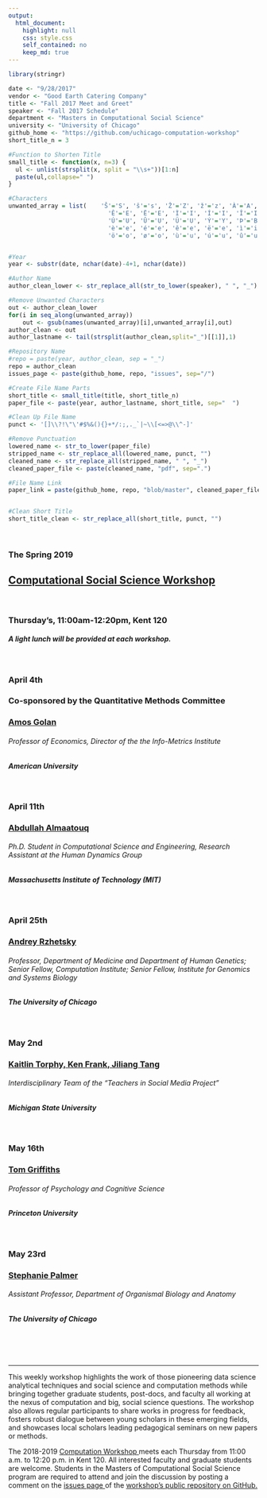 ```yaml
---
output:
  html_document:
    highlight: null
    css: style.css
    self_contained: no
    keep_md: true
---
```


```r
library(stringr)

date <- "9/28/2017"
vendor <- "Good Earth Catering Company"
title <- "Fall 2017 Meet and Greet"
speaker <- "Fall 2017 Schedule"
department <- "Masters in Computational Social Science"
university <- "University of Chicago"
github_home <- "https://github.com/uchicago-computation-workshop"
short_title_n = 3


```

```r
#Function to Shorten Title
small_title <- function(x, n=3) {
  ul <- unlist(strsplit(x, split = "\\s+"))[1:n]
  paste(ul,collapse=" ")
}

#Characters
unwanted_array = list(    'Š'='S', 'š'='s', 'Ž'='Z', 'ž'='z', 'À'='A', 'Á'='A', 'Â'='A', 'Ã'='A', 'Ä'='A', 'Å'='A', 'Æ'='A', 'Ç'='C', 'È'='E', 'É'='E',
                            'Ê'='E', 'Ë'='E', 'Ì'='I', 'Í'='I', 'Î'='I', 'Ï'='I', 'Ñ'='N', 'Ò'='O', 'Ó'='O', 'Ô'='O', 'Õ'='O', 'Ö'='O', 'Ø'='O', 'Ù'='U',
                            'Ú'='U', 'Û'='U', 'Ü'='U', 'Ý'='Y', 'Þ'='B', 'ß'='Ss', 'à'='a', 'á'='a', 'â'='a', 'ã'='a', 'ä'='a', 'å'='a', 'æ'='a', 'ç'='c',
                            'è'='e', 'é'='e', 'ê'='e', 'ë'='e', 'ì'='i', 'í'='i', 'î'='i', 'ï'='i', 'ð'='o', 'ñ'='n', 'ò'='o', 'ó'='o', 'ô'='o', 'õ'='o',
                            'ö'='o', 'ø'='o', 'ù'='u', 'ú'='u', 'û'='u', 'ý'='y', 'ý'='y', 'þ'='b', 'ÿ'='y' )


#Year
year <- substr(date, nchar(date)-4+1, nchar(date))

#Author Name
author_clean_lower <- str_replace_all(str_to_lower(speaker), " ", "_")

#Remove Unwanted Characters
out <- author_clean_lower
for(i in seq_along(unwanted_array))
    out <- gsub(names(unwanted_array)[i],unwanted_array[i],out)
author_clean <- out
author_lastname <- tail(strsplit(author_clean,split="_")[[1]],1)

#Repository Name
#repo = paste(year, author_clean, sep = "_")
repo = author_clean
issues_page <- paste(github_home, repo, "issues", sep="/")

#Create File Name Parts
short_title <- small_title(title, short_title_n)
paper_file <- paste(year, author_lastname, short_title, sep="  ")

#Clean Up File Name
punct <- '[]\\?!\"\'#$%&(){}+*/:;,._`|~\\[<=>@\\^-]'

#Remove Punctuation
lowered_name <- str_to_lower(paper_file)
stripped_name <- str_replace_all(lowered_name, punct, "")
cleaned_name <- str_replace_all(stripped_name, " ", "_")
cleaned_paper_file <- paste(cleaned_name, "pdf", sep=".")

#File Name Link
paper_link = paste(github_home, repo, "blob/master", cleaned_paper_file, sep="/"  )


#Clean Short Title
short_title_clean <- str_replace_all(short_title, punct, "")

```

<br>

<h3 class=pfblock-header> The Spring 2019 </h3>
<h2 class=pfblock-header4> <a href="https://macss.uchicago.edu/content/computation-workshop"> Computational Social Science Workshop </a> </h2>
<br>
<h3 class=pfblock-header3> Thursday's, 11:00am-12:20pm, Kent 120 </h3>
<h5 class=pfblock-header3>A light lunch will be provided at each workshop.</h5>
<br>

<h3 class=pfblock-header4> April 4th </h3>
<h3 class=pfblock-header4> Co-sponsored by the Quantitative Methods Committee </h3>
<h3 class=pfblock-header4><a href="https://www.american.edu/cas/faculty/agolan.cfm"> Amos Golan </a> </h3>
<h6 class=pfblock-header4>Professor of Economics, Director of the the Info-Metrics Institute</h6>
<h5 class=pfblock-header4>American University</h5>
<br>


<h3 class=pfblock-header4> April 11th </h3>
<h3 class=pfblock-header4><a href="http://www.amaatouq.com/"> Abdullah Almaatouq </a> </h3>
<h6 class=pfblock-header4> Ph.D. Student in Computational Science and Engineering, Research Assistant at the Human Dynamics Group </h6>
<h5 class=pfblock-header4>Massachusetts Institute of Technology (MIT)</h5>
<br>


<h3 class=pfblock-header4> April 25th </h3>
<h3 class=pfblock-header4><a href="https://genes.uchicago.edu/directory/andrey-rzhetsky-phd"> Andrey Rzhetsky </a> </h3>
<h6 class=pfblock-header4>Professor, Department of Medicine and Department of Human Genetics; Senior Fellow, Computation Institute; Senior Fellow, Institute for Genomics and Systems Biology</h6>
<h5 class=pfblock-header4>The University of Chicago</h5>
<br>


<h3 class=pfblock-header4> May 2nd </h3>
<h3 class=pfblock-header4><a href="https://www.teachersinsocialmedia.com/who-we-are"> Kaitlin Torphy, Ken Frank, Jiliang Tang </a> </h3>
<h6 class=pfblock-header4>Interdisciplinary Team of the "Teachers in Social Media Project"</h6>
<h5 class=pfblock-header4>Michigan State University</h5>
<br>


<h3 class=pfblock-header4> May 16th </h3>
<h3 class=pfblock-header4><a href="https://psych.princeton.edu/person/tom-griffiths"> Tom Griffiths </a> </h3>
<h6 class=pfblock-header4>Professor of Psychology and Cognitive Science</h6>
<h5 class=pfblock-header4>Princeton University</h5>
<br>


<h3 class=pfblock-header4> May 23rd </h3>
<h3 class=pfblock-header4><a href="https://pondside.uchicago.edu/oba/faculty/palmer_s.html"> Stephanie Palmer </a> </h3>
<h6 class=pfblock-header4>Assistant Professor, Department of Organismal Biology and Anatomy</h6>
<h5 class=pfblock-header4>The University of Chicago</h5>
<br>


<br>

---

<p class=footertext2> This weekly workshop highlights the work of those pioneering data science analytical techniques and social science and computation methods while bringing together graduate students, post-docs, and faculty all working at the nexus of computation and big, social science questions. The workshop also allows regular participants to share works in progress for feedback, fosters robust dialogue between young scholars in these emerging fields, and showcases local scholars leading pedagogical seminars on new papers or methods. </p>

<p class=footertext2> The 2018-2019 <a href="https://macss.uchicago.edu/content/computation-workshop"> Computation Workshop </a> meets each Thursday from 11:00 a.m. to 12:20 p.m. in Kent 120. All interested faculty and graduate students are welcome. Students in the Masters of Computational Social Science program are required to attend and join the discussion by posting a comment on the <a href="https://github.com/uchicago-computation-workshop/README"> issues page </a> of the <a href="https://github.com/uchicago-computation-workshop"> workshop's public repository on GitHub.</a></p>